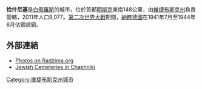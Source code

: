 '''恰什尼基'''是[[白俄羅斯|白俄羅斯]]的城市，位於首都[[明斯克|明斯克]]東南148公里，由[[維捷布斯克州|維捷布斯克州]]負責管轄，2011年人口9,077。[[第二次世界大戰|第二次世界大戰]]期間，[[納粹德國|納粹德國]]在1941年7月至1944年6月佔領該鎮。

==外部連結==
* [http://radzima.org/pub/miesta.php?lang=en&miesta_id1=viczczas Photos on Radzima.org] {{Wayback|url=http://radzima.org/pub/miesta.php?lang=en&miesta_id1=viczczas |date=20190820080355 }}
* [http://jhrgbelarus.org/Heritage_Cemeteries.php?pid=&lang=en&city_id=103&type=2 Jewish Cemeteries in Chashniki] {{Wayback|url=http://jhrgbelarus.org/Heritage_Cemeteries.php?pid=&lang=en&city_id=103&type=2 |date=20160815195954 }}

{{coord|54|51|12|N|29|09|53|E|region:BY_type:city|display=title}}

{{Vitsebsk Voblast}}
{{Belarus-geo-stub}}
[[Category:维捷布斯克州城市|Category:维捷布斯克州城市]]